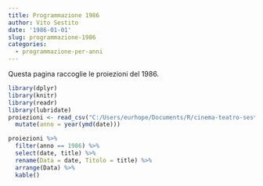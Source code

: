 ```yaml
---
title: Programmazione 1986
author: Vito Sestito
date: '1986-01-01'
slug: programmazione-1986
categories:
  - programmazione-per-anni
---
```



Questa pagina raccoglie le proiezioni del 1986.


```r
library(dplyr)
library(knitr)
library(readr)
library(lubridate)
proiezioni <- read_csv("C:/Users/eurhope/Documents/R/cinema-teatro-sestito/static/data/programmazione_agende.csv") %>% 
  mutate(anno = year(ymd(date)))
```


```r
proiezioni %>% 
  filter(anno == 1986) %>% 
  select(date, title) %>% 
  rename(Data = date, Titolo = title) %>% 
  arrange(Data) %>% 
  kable()
```

